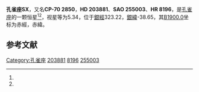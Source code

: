{{Starbox begin
| name = 孔雀座SX
}}
{{Starbox observe
| epoch = [[J2000.0|J2000.0]]
| constell = [[孔雀座|孔雀座]]<ref name=SIMBAD>{{cite web
 | url=http://simbad.u-strasbg.fr/simbad/sim-id?Ident=HR+8196
 | title =Pulsating variable Star
 | publisher=Centre de Données astronomiques de Strasbourg
 | work=SIMBAD
 | accessdate=2012-07-13}}</ref><ref name=DATA>{{cite web
 | url=http://vizier.u-strasbg.fr/viz-bin/VizieR-5?-out.add=.&-source=5050&-corr=PK=HR&-out.max=9999&HR=8196
 | title=VizieR Detailed Page
 | accessdate=2012-07-13
 | archive-date=2016-03-05
 | archive-url=https://web.archive.org/web/20160305063139/http://vizier.u-strasbg.fr/viz-bin/VizieR-5?-out.add=.&-source=5050&-corr=PK=HR&-out.max=9999&HR=8196
 | dead-url=no
 }}</ref>
| 星官 = 
| ra = {{RA|21|28|44.9}}<ref name=SIMBAD /><ref name=DATA />
| dec = {{DEC|-69|30|19}}<ref name=SIMBAD /><ref name=DATA />
| appmag_v = 5.34<ref name=SIMBAD /><ref name=DATA />
}}
{{Starbox character
| class = M5III<ref name=SIMBAD /><ref name=DATA />
| b-v = 1.55<ref name=SIMBAD /><ref name=DATA />
| u-b = 1.45<ref name=SIMBAD /><ref name=DATA />
| r-i = 1.51E<ref name=SIMBAD /><ref name=DATA />
| variable = 
}}
{{Starbox astrometry
| radial_v = 1.45
| prop_mo_ra = 43
| parallax = 0.023
| p_error = 
}}
{{Starbox catalog
| names =CP-70 2850，[[SAO星表|SAO]] 255003，[[HD星表|HD]] 203881，[[HR星表|HR]] 8196}}
{{Starbox reference |Simbad=HR+8196}}
{{Starbox end}}

'''孔雀座SX'''，又名'''CP-70 2850'''，'''HD 203881'''、'''SAO 255003'''、'''HR 8196'''，是[[孔雀座|孔雀座]]的一颗恒星<ref name=SIMBAD /><ref name=DATA />，视星等为5.34，位于[[銀道座標系|銀經]]323.22，[[銀道座標系|銀緯]]-38.65，其[[B1900.0|B1900.0]]坐标为赤經{{RA|21|19|48.6}}，赤緯{{DEC|-69|-38.65|14}}。

== 参考文献 ==
{{reflist}}

{{star-stub}}

{{孔雀座恒星}}
[[Category:孔雀座|Category:孔雀座]]
[[Category:HD和HDE天體|203881]]
[[Category:HR天體|8196]]
[[Category:SAO天體|255003]]